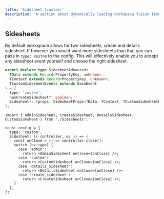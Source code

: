 ---
title: 'Sidesheet (custom)'
description: 'A section about dynamically loading workspace fusion from CDN'
---

## Sidesheets

By default workspace allows for two sidesheets, create and details sidesheet.
If however you would want more sidesheets than that you can pass in `type: custom` to the config.
This will effectively enable you to accept any sidesheet event yourself and choose the right sidesheet.

```ts
export declare type SidesheetAdvanced<
  TData extends Record<PropertyKey, unknown>,
  TContext extends Record<PropertyKey, unknown>,
  TCustomSidesheetEvents extends BaseEvent
> = {
  type: 'custom';
  hasCreateSidesheet?: boolean;
  Sidesheet?: (props: SidesheetProps<TData, TContext, TCustomSidesheetEvents>) => JSX.Element;
};
```

```tsx
import { AdminSidesheet, CreateSidesheet, DetailsSidesheet, CustomSidesheet } from './Sidesheets';

const config = {
  type: 'custom',
  Sidesheet: ({ controller, ev }) => {
    const onClose = () => controller.close();
    switch (ev.type) {
      case 'admin':
        return <AdminSidesheet onClose={onClose} />;
      case 'custom':
        return <CustomSidesheet onClose={onClose} />;
      case 'details_sidesheet':
        return <DetailsSidesheet onClose={onClose} />;
      case 'create_sidesheet':
        return <CreateSidesheet onClose={onClose} />;
    }
  },
};
```
